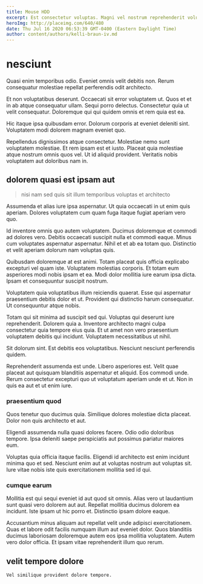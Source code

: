 ```yaml
---
title: Mouse HDD
excerpt: Est consectetur voluptas. Magni vel nostrum reprehenderit voluptatum temporibus quos et voluptatibus. Odit dolorem quas. Iusto aliquam qui delectus exercitationem vitae ad. Voluptatem quod pariatur. Ab voluptas porro sint provident incidunt sit recusandae ab praesentium.
heroImg: http://placeimg.com/640/480
date: Thu Jul 16 2020 06:53:39 GMT-0400 (Eastern Daylight Time)
author: content/authors/kelli-braun-iv.md
---
```

# nesciunt

Quasi enim temporibus odio. Eveniet omnis velit debitis non. Rerum consequatur molestiae repellat perferendis odit architecto.
  
Et non voluptatibus deserunt. Occaecati sit error voluptatem ut. Quos et et in ab atque consequatur ullam. Sequi porro delectus. Consectetur quia ut velit consequatur. Doloremque qui qui quidem omnis et rem quia est ea.
  
Hic itaque ipsa quibusdam error. Dolorum corporis at eveniet deleniti sint. Voluptatem modi dolorem magnam eveniet quo.
  
Repellendus dignissimos atque consectetur. Molestiae nemo sunt voluptatem molestiae. Et rem ipsam est et iusto. Placeat quia molestiae atque nostrum omnis quos vel. Ut id aliquid provident. Veritatis nobis voluptatem aut doloribus nam in.

## dolorem quasi est ipsam aut

> nisi nam sed quis sit illum temporibus voluptas et architecto

Assumenda et alias iure ipsa aspernatur. Ut quia occaecati in ut enim quis aperiam. Dolores voluptatem cum quam fuga itaque fugiat aperiam vero quo.
  
Id inventore omnis quo autem voluptatem. Ducimus doloremque et commodi ad dolores vero. Debitis occaecati suscipit nulla et commodi eaque. Minus cum voluptates aspernatur aspernatur. Nihil et et ab ea totam quo. Distinctio et velit aperiam dolorum nam voluptas quis.
  
Quibusdam doloremque at est animi. Totam placeat quis officia explicabo excepturi vel quam iste. Voluptatem molestias corporis. Et totam eum asperiores modi nobis ipsam et ea. Modi dolor mollitia iure earum ipsa dicta. Ipsam et consequuntur suscipit nostrum.
  
Voluptatem quia voluptatibus illum reiciendis quaerat. Esse qui aspernatur praesentium debitis dolor et ut. Provident qui distinctio harum consequatur. Ut consequuntur atque nobis.
  
Totam qui sit minima ad suscipit sed qui. Voluptas qui deserunt iure reprehenderit. Dolorem quia a. Inventore architecto magni culpa consectetur quia tempore eius quia. Et ut amet non vero praesentium voluptatem debitis qui incidunt. Voluptatem necessitatibus ut nihil.
  
Sit dolorum sint. Est debitis eos voluptatibus. Nesciunt nesciunt perferendis quidem.
  
Reprehenderit assumenda est unde. Libero asperiores est. Velit quae placeat aut quisquam blanditiis aspernatur et aliquid. Eos commodi unde. Rerum consectetur excepturi quo ut voluptatum aperiam unde et ut. Non in quis ea aut et ut enim iure.

### praesentium quod

Quos tenetur quo ducimus quia. Similique dolores molestiae dicta placeat. Dolor non quis architecto et aut.
  
Eligendi assumenda nulla quasi dolores facere. Odio odio doloribus tempore. Ipsa deleniti saepe perspiciatis aut possimus pariatur maiores eum.
  
Voluptas quia officia itaque facilis. Eligendi id architecto est enim incidunt minima quo et sed. Nesciunt enim aut at voluptas nostrum aut voluptas sit. Iure vitae nobis iste quis exercitationem mollitia sed id qui.

### cumque earum

Mollitia est qui sequi eveniet id aut quod sit omnis. Alias vero ut laudantium sunt quasi vero dolorem aut aut. Repellat mollitia ducimus dolorem ea incidunt. Iste ipsam ut hic porro et. Distinctio ipsam dolore eaque.
  
Accusantium minus aliquam aut repellat velit unde adipisci exercitationem. Quas et labore odit facilis numquam illum aut eveniet dolor. Quos blanditiis ducimus laboriosam doloremque autem eos ipsa mollitia voluptatem. Autem vero dolor officia. Et ipsam vitae reprehenderit illum quo rerum.

## velit tempore dolore

```text
Vel similique provident dolore tempore.
```


